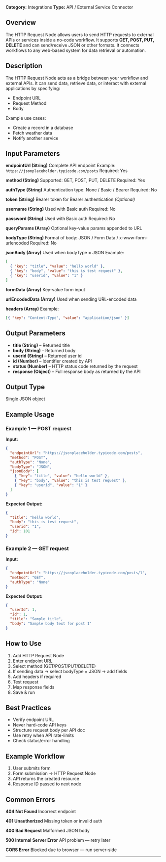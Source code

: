 **Category:** Integrations
**Type:** API / External Service Connector

## Overview

The HTTP Request Node allows users to send HTTP requests to external APIs or services inside a no-code workflow.
It supports **GET, POST, PUT, DELETE** and can send/receive JSON or other formats.
It connects workflows to any web-based system for data retrieval or automation.

## Description

The HTTP Request Node acts as a bridge between your workflow and external APIs.
It can send data, retrieve data, or interact with external applications by specifying:

- Endpoint URL
- Request Method
- Body

Example use cases:

- Create a record in a database
- Fetch weather data
- Notify another service

## Input Parameters

**endpointUrl (String)**
Complete API endpoint
Example: `https://jsonplaceholder.typicode.com/posts`
Required: Yes

**method (String)**
Supported: GET, POST, PUT, DELETE
Required: Yes

**authType (String)**
Authentication type: None / Basic / Bearer
Required: No

**token (String)**
Bearer token for Bearer authentication _(Optional)_

**username (String)**
Used with Basic auth
Required: No

**password (String)**
Used with Basic auth
Required: No

**queryParams (Array)**
Optional key-value params appended to URL

**bodyType (String)**
Format of body: JSON / Form Data / x-www-form-urlencoded
Required: No

**jsonBody (Array)**
Used when bodyType = JSON
Example:

```json
[
  { "key": "title", "value": "hello world" },
  { "key": "body", "value": "this is test request" },
  { "key": "userid", "value": "1" }
]
```

**formData (Array)**
Key-value form input

**urlEncodedData (Array)**
Used when sending URL-encoded data

**headers (Array)**
Example:

```json
[{ "key": "Content-Type", "value": "application/json" }]
```

## Output Parameters

- **title (String)** – Returned title
- **body (String)** – Returned body
- **userid (String)** – Returned user id
- **id (Number)** – Identifier created by API
- **status (Number)** – HTTP status code returned by the request
- **response (Object)** – Full response body as returned by the API

## Output Type

Single JSON object

## Example Usage

### Example 1 — POST request

**Input:**

```json
{
  "endpointUrl": "https://jsonplaceholder.typicode.com/posts",
  "method": "POST",
  "authType": "None",
  "bodyType": "JSON",
  "jsonBody": [
    { "key": "title", "value": "hello world" },
    { "key": "body", "value": "this is test request" },
    { "key": "userid", "value": "1" }
  ]
}
```

**Expected Output:**

```json
{
  "title": "hello world",
  "body": "this is test request",
  "userid": "1",
  "id": 101
}
```

### Example 2 — GET request

**Input:**

```json
{
  "endpointUrl": "https://jsonplaceholder.typicode.com/posts/1",
  "method": "GET",
  "authType": "None"
}
```

**Expected Output:**

```json
{
  "userId": 1,
  "id": 1,
  "title": "Sample title",
  "body": "Sample body text for post 1"
}
```

## How to Use

1. Add HTTP Request Node
2. Enter endpoint URL
3. Select method (GET/POST/PUT/DELETE)
4. If sending data → select bodyType = JSON → add fields
5. Add headers if required
6. Test request
7. Map response fields
8. Save & run

## Best Practices

- Verify endpoint URL
- Never hard-code API keys
- Structure request body per API doc
- Use retry when API rate-limits
- Check status/error handling

## Example Workflow

1. User submits form
2. Form submission → HTTP Request Node
3. API returns the created resource
4. Response ID passed to next node

## Common Errors

**404 Not Found**
Incorrect endpoint

**401 Unauthorized**
Missing token or invalid auth

**400 Bad Request**
Malformed JSON body

**500 Internal Server Error**
API problem — retry later

**CORS Error**
Blocked due to browser — run server-side

---
